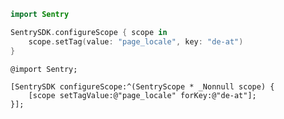 ```swift {tabTitle:Swift}
import Sentry

SentrySDK.configureScope { scope in
    scope.setTag(value: "page_locale", key: "de-at")
}
```

```objc {tabTitle:Objective-C}
@import Sentry;

[SentrySDK configureScope:^(SentryScope * _Nonnull scope) {
    [scope setTagValue:@"page_locale" forKey:@"de-at"];
}];
```
